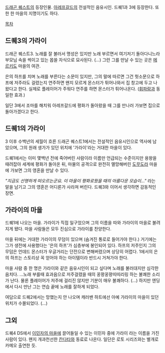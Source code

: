 [[드래곤 퀘스트]]의 등장인물. [[아레프갈드]]의 전설적인 음유시인.
드퀘1과 3에 등장한다. 또한 한 마을의 지명이기도 하다.

[[목차]]
== 드퀘3의 가라이 ==
드래곤 퀘스트3. 
노래를 잘 불러서 명성은 있지만 노래 부르면서 여기저기 돌아다니느라 부모님 속을 썩이고 있는 몹쓸 자식으로 묘사된다. (...) 그런 그를 만날 수 있는 곳은 [[메르키도]] 마을의 여관.

은의 하프를 치며 노래를 부른다는 소문이 있지만, 그의 말에 따르면 그건 헛소문으로 하프에 저주라도 걸렸는지 연주하면 왠지 모르게 몬스터가 튀어나와서 집 창고에 두고 나왔다고 한다. 실제로 플레이어가 주워다 연주를 하면 몬스터가 튀어나온다. ([[휘파람]]과 동일한 효과.)

일단 3에서 조마를 해치워 아레프갈드에 평화가 돌아왔을 때 그를 만나러 가보면 집으로 돌아가겠다고 한다.

== 드퀘1의 가라이 ==
3 이후 수백년의 세월이 흐른 드래곤 퀘스트1에서는 전설적인 음유시인으로 역사에 남았으며, 그의 원래 생가가 있던 위치에 '가라이'라는 거대한 마을이 있다. 

드퀘1에서는 이미 몇백년 전에 죽어버린 사람이라 이름만 언급되는 수준이지만 용왕을 때려잡아 세계에 평화가 돌아온 뒤, 마물의 공격으로 완전히 멸망해버린 [[도무도라]] 마을에 가보면 그의 영혼을 만날 수 있다.

''"지금도 선명하게 떠오르는군요. 이 마을이 평화로웠을 때의 아름다운 모습이..."''
라는 말을 남기고 그의 영혼은 어디론가 사라져 버린다. 드퀘3와 이어서 생각하면 감동적인 장면.

== 가라이의 마을 ==
드퀘1에 나오는 마을. 가라이가 직접 일구었으며 그의 이름을 따와 가라이의 마을로 불려지게 됐다. 마을 사람들은 모두 진심으로 가라이를 찬양한다.

마을 뒤에는 거대한 가라이의 무덤이 있으며 (숨겨진 통로로 들어가야 한다.) 거기에는 그가 생전에 사용했다는 '은의 하프'가 심층부에 봉인되어 있다. 하프의 저주인지 그의 무덤은 언데드 몬스터가 우글거리는 던전으로 변해버렸으며 상당히 어렵다. 1에서의 은의 하프는 스토리상 꼭 얻어야 하는 아이템이라 반드시 거쳐가야 한다.

마을 사람 중 한 명은 가라이와 같은 음유시인이 되고 싶다며 노래를 불러대지만 심각한 음치다. ...노래 부를때 효과음으로 저주걸렸을 때의 꿍꽝꿍꽝띠띠리링 하는 불쾌한 소리가 난다. 물론 플레이어가 저주에 걸리진 않지만 기분이 매우 불쾌하다. (...) 하지만 엔딩에서 다시 만난 그는 연습 끝에 노래를 잘하게 되었다.

여담으로 드퀘2에서는 망했는지 안 나오며 캐러밴 하트에선 아예 가라이의 마을이 있던 위치가 수몰되었다. (...)

== 그외 ==
드퀘4 DS에서 [[이민자의 마을]]에 끌어들일 수 있는 이민자 중에 가라이 라는 이름을 가진 사람이 있다. 왠지 개과천선한 [[칸다타]]와 동료로 나온다. 일단은 로토 시리즈와는 별개로 카메오 출연한 듯.
